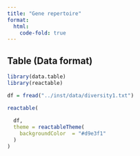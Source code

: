 ```yaml
---
title: "Gene repertoire"
format:
  html:
    code-fold: true
---
```


## Table (Data format)

```r

library(data.table)
library(reactable)

df = fread("../inst/data/diversity1.txt")

reactable(
  
  df, 
  theme = reactableTheme(
    backgroundColor  = "#d9e3f1"
  )
)
```
